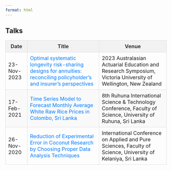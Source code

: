 ```yaml
---
format: html
---
```


<style>
  /* Table styling */
  .colored-table {
    width: 100%;
    border-collapse: collapse;
  }

  .colored-table th, .colored-table td {
    border: 1px solid #ddd;
    padding: 8px;
  }

  .colored-table th {
    background-color: #f2f2f2;
    color: #333;
  }

  .colored-table tr:nth-child(even) {
    background-color: #f9f9f9;
  }

  .colored-table tr:hover {
    background-color: #d1e7fd;
  }

  .colored-table a {
    color: #007bff;
    text-decoration: none;
  }

  .colored-table a:hover {
    text-decoration: underline;
  }
</style>

## Talks {#talks}

<table class="colored-table">
  <thead>
    <tr>
      <th>Date</th>
      <th>Title</th>
      <th>Venue</th>
    </tr>
  </thead>
  <tbody>
    <tr>
      <td>23-Nov-2023</td>
      <td><a href="https://sms.wgtn.ac.nz/Events/AAERS2023/AbstractHimashaWarnakulasooriya">Optimal systematic longevity risk-sharing designs for annuities: reconciling policyholder's and insurer's perspectives</a></td>
      <td>2023 Australasian Actuarial Education and Research Symposium, Victoria University of Wellington, New Zealand</td>
    </tr>
    <tr>
      <td>17-Feb-2021</td>
      <td><a href="https://www.sci.ruh.ac.lk/conference/ristcon2021/proceedings/RISTCON2021_Proceedings.pdf">Time Series Model to Forecast Monthly Average White Raw Rice Prices in Colombo, Sri Lanka</a></td>
      <td>8th Ruhuna International Science & Technology Conference, Faculty of Science, University of Ruhuna, Sri Lanka</td>
    </tr>
    <tr>
      <td>26-Nov-2020</td>
      <td><a href="http://repository.kln.ac.lk/handle/123456789/21824">Reduction of Experimental Error in Coconut Research by Choosing Proper Data Analysis Techniques</a></td>
      <td>International Conference on Applied and Pure Sciences, Faculty of Science, University of Kelaniya, Sri Lanka</td>
    </tr>
  </tbody>
</table>



